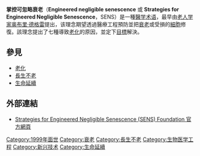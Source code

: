{{redirect2|SENS|筆記型電腦|Samsung Sens}}
'''掌控可忽略衰老'''（'''Engineered negligible senescence''' 或 '''Strategies for Engineered Negligible Senescence'''，SENS）是一種[[醫学|醫学]][[术语|术语]]，最早由[[老人学|老人学家]][[奥布里·大卫·尼古拉斯·杰士伯·德格雷|奥布里·德格雷]]提出，该理念期望透過醫療工程預防並把[[衰老|衰老]]或受損的[[細胞|細胞]]修復。該理念提出了七種導致[[老化|老化]]的原因，並定下[[目標|目標]]解決。

== 參見 ==
* [[老化|老化]]
* [[長生不老|長生不老]]
* [[生命延續|生命延續]]

== 外部連結 ==
* [http://www.sens.org Strategies for Engineered Negligible Senescence (SENS) Foundation 官方網頁] {{Wayback|url=http://www.sens.org/ |date=20210309182232 }}
{{寿命}}
{{stub}}
[[Category:1999年面世|Category:1999年面世]]
[[Category:衰老|Category:衰老]]
[[Category:長生不老|Category:長生不老]]
[[Category:生物医学工程|Category:生物医学工程]]
[[Category:新兴技术|Category:新兴技术]]
[[Category:生命延續|Category:生命延續]]